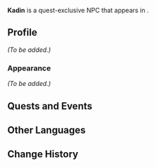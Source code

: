 {{Meta
<!-- Remove this template after adding the missing info -->
|missing_NPC_profile  = yes
}}
{{Character Infobox
|type             = Quest NPC
|image            = NPC Kadin.png
|region           = Sumeru
|location         = Sumeru

|ancestry         = <!-- Clan/family -->
|father           = 
|mother           = 
|spouse           = 
|sibling          = 
|child            = 
|childNote        = 
|relative         = 

|voiceEN          = 
|voiceCN          = 
|voiceJP          = 
}}
'''Kadin''' is a quest-exclusive NPC that appears in {{Quest|The Start of Contamination}}.

==Profile==
<!-- Detailed story/lore information goes here. -->
''(To be added.)''

===Appearance===
<!-- Keep appearance section short and concise. Limit to 2 paragraphs with 3-4 sentences each. -->
''(To be added.)''

==Quests and Events==
{{Quests and Events}}
<!--
==Trivia==
* 
-->
==Other Languages==
{{Other Languages
|default_hidden = 1
|en      = Kadin
|zhs     = 卡丁
|zhs_rm  = Kǎdīng
|zht     = 卡丁
|zht_rm  = Kǎdīng
|ja      = カディン
|ja_rm   = Kadin
|ko      = 카든
|es      = Kadin
|fr      = Kadin
|ru      = Кадин
|th      = Kadin
|vi      = Kadin
|de      = Kadin
|id      = Kadin
|pt      = Kadin
|tr      = Kadin
|it      = Kadin
}}

==Change History==
{{Change History|3.0}}
<!--
==References==
{{Reflist}}
-->